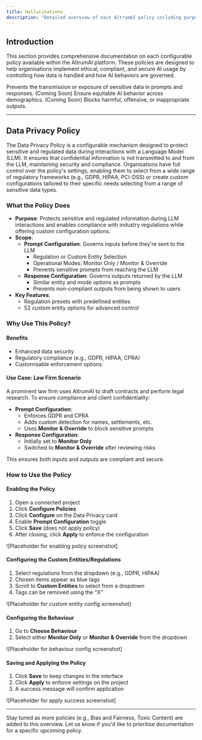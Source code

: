 ```yaml
---
title: Hallucinations
description: "Detailed overview of each AltrumAI policy including purpose, features, and usage guidance."
---
```


## Introduction

This section provides comprehensive documentation on each configurable policy available within the AltrumAI platform. These policies are designed to help organisations implement ethical, compliant, and secure AI usage by controlling how data is handled and how AI behaviors are governed.

<CardGroup cols={2}>
  <Card
    title="Data Privacy"
    icon="lock"
    href="#data-privacy-policy"
  >
    Prevents the transmission or exposure of sensitive data in prompts and responses.
  </Card>
  <Card
    title="Bias & Fairness"
    icon="balance-scale"
    href="#bias-and-fairness-policy"
  >
    (Coming Soon) Ensure equitable AI behavior across demographics.
  </Card>
  <Card
    title="Toxic Content"
    icon="radiation"
    href="#toxic-content-policy"
  >
    (Coming Soon) Blocks harmful, offensive, or inappropriate outputs.
  </Card>
</CardGroup>

---

## Data Privacy Policy

The Data Privacy Policy is a configurable mechanism designed to protect sensitive and regulated data during interactions with a Language Model (LLM). It ensures that confidential information is not transmitted to and from the LLM, maintaining security and compliance. Organisations have full control over the policy's settings, enabling them to select from a wide range of regulatory frameworks (e.g., GDPR, HIPAA, PCI-DSS) or create custom configurations tailored to their specific needs selecting from a range of sensitive data types.

### What the Policy Does

- **Purpose**: Protects sensitive and regulated information during LLM interactions and enables compliance with industry regulations while offering custom configuration options.
- **Scope**:
  - **Prompt Configuration**: Governs inputs before they're sent to the LLM
    - Regulation or Custom Entity Selection
    - Operational Modes: Monitor Only / Monitor & Override
    - Prevents sensitive prompts from reaching the LLM
  - **Response Configuration**: Governs outputs returned by the LLM
    - Similar entity and mode options as prompts
    - Prevents non-compliant outputs from being shown to users
- **Key Features**:
  - Regulation presets with predefined entities
  - 52 custom entity options for advanced control

### Why Use This Policy?

#### Benefits
- Enhanced data security
- Regulatory compliance (e.g., GDPR, HIPAA, CPRA)
- Customisable enforcement options

#### Use Case: Law Firm Scenario

A prominent law firm uses AltrumAI to draft contracts and perform legal research. To ensure compliance and client confidentiality:

- **Prompt Configuration**:
  - Enforces GDPR and CPRA
  - Adds custom detection for names, settlements, etc.
  - Uses **Monitor & Override** to block sensitive prompts
- **Response Configuration**:
  - Initially set to **Monitor Only**
  - Switched to **Monitor & Override** after reviewing risks

This ensures both inputs and outputs are compliant and secure.

### How to Use the Policy

#### Enabling the Policy

1. Open a connected project  
2. Click **Configure Policies**  
3. Click **Configure** on the Data Privacy card  
4. Enable **Prompt Configuration** toggle  
5. Click **Save** (does not apply policy)  
6. After closing, click **Apply** to enforce the configuration  

![Placeholder for enabling policy screenshot]

#### Configuring the Custom Entities/Regulations

1. Select regulations from the dropdown (e.g., GDPR, HIPAA)  
2. Chosen items appear as blue tags  
3. Scroll to **Custom Entities** to select from a dropdown  
4. Tags can be removed using the “X”  

![Placeholder for custom entity config screenshot]

#### Configuring the Behaviour

1. Go to **Choose Behaviour**  
2. Select either **Monitor Only** or **Monitor & Override** from the dropdown  

![Placeholder for behaviour config screenshot]

#### Saving and Applying the Policy

1. Click **Save** to keep changes in the interface  
2. Click **Apply** to enforce settings on the project  
3. A success message will confirm application  

![Placeholder for apply success screenshot]

---

Stay tuned as more policies (e.g., Bias and Fairness, Toxic Content) are added to this overview. Let us know if you'd like to prioritise documentation for a specific upcoming policy.
